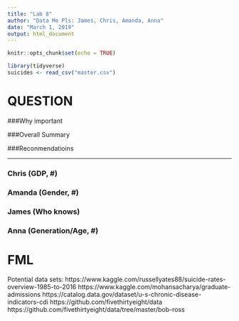 ---
title: "Lab 8"
author: "Data Me Pls: James, Chris, Amanda, Anna"
date: "March 1, 2019"
output: html_document
---

```{r setup, include=FALSE}
knitr::opts_chunk$set(echo = TRUE)

library(tidyverse)
suicides <- read_csv("master.csv")

```
# QUESTION

###Why important

###Overall Summary

###Reconmendatioins

---

### Chris (GDP, #)

### Amanda (Gender, #)

### James (Who knows)

### Anna (Generation/Age, #)




# FML
Potential data sets:
https://www.kaggle.com/russellyates88/suicide-rates-overview-1985-to-2016
https://www.kaggle.com/mohansacharya/graduate-admissions
https://catalog.data.gov/dataset/u-s-chronic-disease-indicators-cdi
https://github.com/fivethirtyeight/data
https://github.com/fivethirtyeight/data/tree/master/bob-ross 